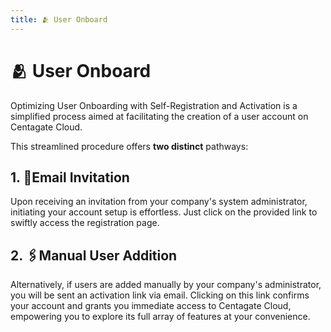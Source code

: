 ```yaml
---
title: 🫂 User Onboard
---
```


# 🫂 User Onboard
Optimizing User Onboarding with Self-Registration and Activation is a simplified process aimed at facilitating the creation of a user account on Centagate Cloud. 


This streamlined procedure offers **two distinct** pathways:
## 1. 📧Email Invitation
Upon receiving an invitation from your company's system administrator, initiating your account setup is effortless. Just click on the provided link to swiftly access the registration page.


## 2. 🖇️Manual User Addition
Alternatively, if users are added manually by your company's administrator, you will be sent an activation link via email. Clicking on this link confirms your account and grants you immediate access to Centagate Cloud, empowering you to explore its full array of features at your convenience.
